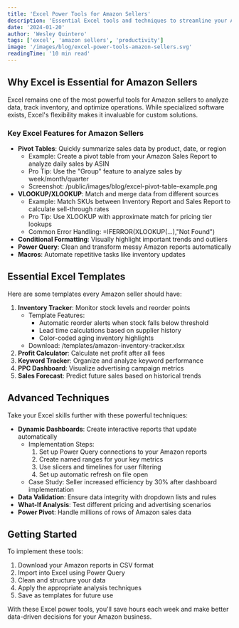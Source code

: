 ```yaml
---
title: 'Excel Power Tools for Amazon Sellers'
description: 'Essential Excel tools and techniques to streamline your Amazon business operations'
date: '2024-01-20'
author: 'Wesley Quintero'
tags: ['excel', 'amazon sellers', 'productivity']
image: '/images/blog/excel-power-tools-amazon-sellers.svg'
readingTime: '10 min read'
---
```


## Why Excel is Essential for Amazon Sellers

Excel remains one of the most powerful tools for Amazon sellers to analyze data, track inventory, and optimize operations. While specialized software exists, Excel's flexibility makes it invaluable for custom solutions.

### Key Excel Features for Amazon Sellers

- **Pivot Tables**: Quickly summarize sales data by product, date, or region
  - Example: Create a pivot table from your Amazon Sales Report to analyze daily sales by ASIN
  - Pro Tip: Use the "Group" feature to analyze sales by week/month/quarter
  - Screenshot: /public/images/blog/excel-pivot-table-example.png
- **VLOOKUP/XLOOKUP**: Match and merge data from different sources
  - Example: Match SKUs between Inventory Report and Sales Report to calculate sell-through rates
  - Pro Tip: Use XLOOKUP with approximate match for pricing tier lookups
  - Common Error Handling: =IFERROR(XLOOKUP(...),"Not Found")
- **Conditional Formatting**: Visually highlight important trends and outliers
- **Power Query**: Clean and transform messy Amazon reports automatically
- **Macros**: Automate repetitive tasks like inventory updates

## Essential Excel Templates

Here are some templates every Amazon seller should have:

1. **Inventory Tracker**: Monitor stock levels and reorder points
   - Template Features:
     - Automatic reorder alerts when stock falls below threshold
     - Lead time calculations based on supplier history
     - Color-coded aging inventory highlights
   - Download: /templates/amazon-inventory-tracker.xlsx
2. **Profit Calculator**: Calculate net profit after all fees
3. **Keyword Tracker**: Organize and analyze keyword performance
4. **PPC Dashboard**: Visualize advertising campaign metrics
5. **Sales Forecast**: Predict future sales based on historical trends

## Advanced Techniques

Take your Excel skills further with these powerful techniques:

- **Dynamic Dashboards**: Create interactive reports that update automatically
  - Implementation Steps:
    1. Set up Power Query connections to your Amazon reports
    2. Create named ranges for your key metrics
    3. Use slicers and timelines for user filtering
    4. Set up automatic refresh on file open
  - Case Study: Seller increased efficiency by 30% after dashboard implementation
- **Data Validation**: Ensure data integrity with dropdown lists and rules
- **What-If Analysis**: Test different pricing and advertising scenarios
- **Power Pivot**: Handle millions of rows of Amazon sales data

## Getting Started

To implement these tools:

1. Download your Amazon reports in CSV format
2. Import into Excel using Power Query
3. Clean and structure your data
4. Apply the appropriate analysis techniques
5. Save as templates for future use

With these Excel power tools, you'll save hours each week and make better data-driven decisions for your Amazon business.
